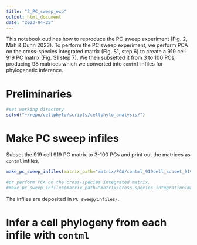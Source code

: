 ```yaml
---
title: "3_PC_sweep_exp"
output: html_document
date: "2023-04-25"
---
```


This notebook outlines how to reproduce the PC sweep experiment (Fig. 2, Mah & Dunn 2023).
To perform the PC sweep experiment, we perform PCA on the cross-species integrated matrix (Fig. S1, step 6) to create a 919 cell 919 PC matrix (Fig. S1 step 7). We then subsetted it from 3 to 100 PCs, producing 98 matrices which we converted into `contml` infiles for phylogenetic inference. 

# Preliminaries

```r
#set working directory
setwd("~/repo/cellphylo/scripts/cellphylo_analysis/")

```

# Make PC sweep infiles
Subset the 919 cell 919 PC matrix to 3-100 PCs and print out the matrices as `contml` infiles.

```r

make_pc_sweep_infiles(matrix_path="matrix/PCA/contml_919cell_subset_919PC_mtx/", run_PCA=FALSE, PC_range=c(3:10))

#or perform PCA on the cross-species integrated matrix.
#make_pc_sweep_infiles(matrix_path="matrix/cross-species_integration/matrix_cross-species_integrated/", run_PCA=TRUE, PC_range=c(3:10))

```
The infiles are deposited in `PC_sweep/infiles/`.

# Infer a cell phylogeny from each infile with `contml`




